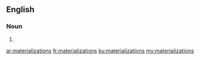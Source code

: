 ==English==

===Noun===
{{head|en|plural}}

# {{plural of|materialization|lang=en}}

[[ar:materializations]]
[[fr:materializations]]
[[ku:materializations]]
[[my:materializations]]